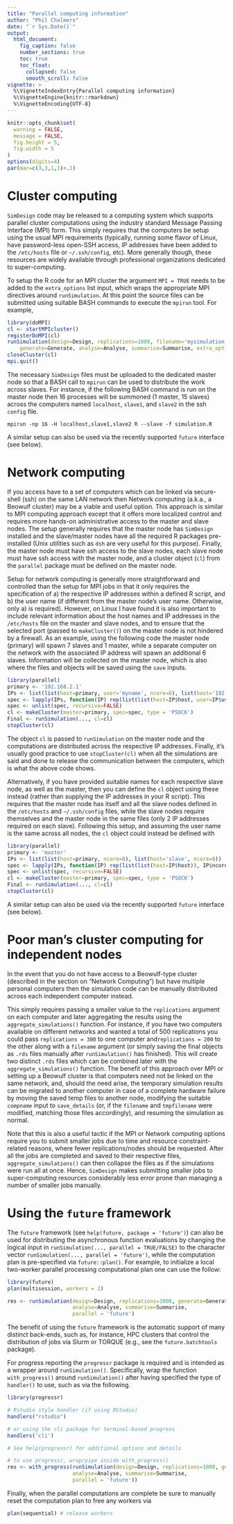 ```yaml
---
title: "Parallel computing information"
author: "Phil Chalmers"
date: "`r Sys.Date()`"
output:
  html_document:
    fig_caption: false
    number_sections: true 
    toc: true
    toc_float:
      collapsed: false
      smooth_scroll: false
vignette: >
  %\VignetteIndexEntry{Parallel computing information}
  %\VignetteEngine{knitr::rmarkdown}
  %\VignetteEncoding{UTF-8}
---
```


```r
knitr::opts_chunk$set(
  warning = FALSE,
  message = FALSE,
  fig.height = 5,
  fig.width = 5
)
options(digits=4)
par(mar=c(3,3,1,1)+.1)
```

# Cluster computing

`SimDesign` code may be released to a computing system which supports parallel cluster computations using
the industry standard Message Passing Interface (MPI) form. This simply
requires that the computers be setup using the usual MPI requirements (typically, running some flavor
of Linux, have password-less open-SSH access, IP addresses have been added to the `/etc/hosts` file
or `~/.ssh/config`, etc). More generally though, these resources are widely available through professional
organizations dedicated to super-computing.

To setup the R code for an MPI cluster the argument `MPI = TRUE` needs to be added to the 
`extra_options` list input, which wraps the appropriate MPI directives around `runSimulation`.
At this point the source files can be submitted using suitable BASH commands to execute the `mpirun` tool. For example,
```r
library(doMPI)
cl <- startMPIcluster()
registerDoMPI(cl)
runSimulation(design=Design, replications=1000, filename='mysimulation',
    generate=Generate, analyse=Analyse, summarise=Summarise, extra_options = list(MPI=TRUE))
closeCluster(cl)
mpi.quit()
```
The necessary `SimDesign` files must be uploaded to the dedicated master node
so that a BASH call to `mpirun` can be used to distribute the work across slaves.
For instance, if the following BASH command is run on the master node then 16 processes
will be summoned (1 master, 15 slaves) across the computers named `localhost`, `slave1`,
and `slave2` in the ssh `config` file.

`mpirun -np 16 -H localhost,slave1,slave2 R --slave -f simulation.R`

A similar setup can also be used via the recently supported `future` interface (see below).

# Network computing

If you access have to a set of computers which can be linked via secure-shell (ssh) on the same LAN network then
Network computing (a.k.a., a Beowulf cluster) may be a viable and useful option.
This approach is similar to MPI computing approach
except that it offers more localized control and requires more hands-on administrative access to the master
and slave nodes. The setup generally requires that the master node
has `SimDesign` installed and the slave/master nodes have all the required R packages pre-installed
(Unix utilities such as `dsh` are very useful for this purpose). Finally,
the master node must have ssh access to the slave nodes, each slave node must have ssh access
with the master node, and a cluster object (`cl`) from the `parallel` package must be defined on the
master node.

Setup for network computing is generally more straightforward and controlled
than the setup for MPI jobs in that it only requires the specification of a) the respective
IP addresses within a defined R script, and b) the user name
(if different from the master node's user name. Otherwise, only a) is required).
However, on Linux I have found it is also important to include relevant information about the host names
and IP addresses in the `/etc/hosts` file on the master and slave nodes, and to ensure that
the selected port (passed to `makeCluster()`) on the master node is not hindered by a firewall.
As an example, using the following code the master node (primary) will spawn 7 slaves and 1 master,
while a separate computer on the network with the associated IP address will spawn an additional 6 slaves.
Information will be collected on the master node, which is also where the files
and objects will be saved using the `save` inputs.
```r
library(parallel)
primary <- '192.168.2.1'
IPs <- list(list(host=primary, user='myname', ncore=8), list(host='192.168.2.2', user='myname', ncore=6))
spec <- lapply(IPs, function(IP) rep(list(list(host=IP$host, user=IP$user)), IP$ncore))
spec <- unlist(spec, recursive=FALSE)
cl <- makeCluster(master=primary, spec=spec, type = 'PSOCK')
Final <- runSimulation(..., cl=cl)
stopCluster(cl)
```
The object `cl` is passed to `runSimulation` on the master node
and the computations are distributed across the respective
IP addresses. Finally, it's usually good practice to use `stopCluster(cl)`
when all the simulations are said and done to release the communication between the computers,
which is what the above code shows.

Alternatively, if you have provided suitable names for each respective slave node, as well as the master,
then you can define the `cl` object using these instead (rather than supplying the IP addresses in
your R script). This requires that the master node has itself and all the slave nodes defined in the
`/etc/hosts` and `~/.ssh/config` files, while the slave nodes require themselves and the
master node in the same files (only 2 IP addresses required on each slave).
Following this setup, and assuming the user name is the same across all nodes,
the `cl` object could instead be defined with
```r
library(parallel)
primary <- 'master'
IPs <- list(list(host=primary, ncore=8), list(host='slave', ncore=6))
spec <- lapply(IPs, function(IP) rep(list(list(host=IP$host)), IP$ncore))
spec <- unlist(spec, recursive=FALSE)
cl <- makeCluster(master=primary, spec=spec, type = 'PSOCK')
Final <- runSimulation(..., cl=cl)
stopCluster(cl)
```

A similar setup can also be used via the recently supported `future` interface (see below).

# Poor man's cluster computing for independent nodes

In the event that you do not have access to a Beowulf-type cluster (described in the section on
"Network Computing") but have multiple personal
computers then the simulation code can be manually distributed across each independent computer instead.

This simply requires passing a smaller value to the `replications` argument on each computer and later
aggregating the results using the `aggregate_simulations()` function.
For instance, if you have two computers available on different networks and wanted a total of 500 replications you
could pass `replications = 300` to one computer and`replications = 200` to the other along
with a `filename` argument (or simply saving the final objects as `.rds` files manually after
`runSimulation()` has finished). This will create two distinct `.rds` files which can be
combined later with the `aggregate_simulations()` function. The benefit of this approach over
MPI or setting up a Beowulf cluster is that computers need not be linked on the same network,
and, should the need arise, the temporary
simulation results can be migrated to another computer in case of a complete hardware failure by moving the
saved temp files to another node, modifying
the suitable `compname` input to `save_details` (or, if the `filename` and `tmpfilename`
were modified, matching those files accordingly), and resuming the simulation as normal.

Note that this is also a useful tactic if the MPI or Network computing options require you to
submit smaller jobs due to time and resource constraint-related reasons,
where fewer replications/nodes should be requested. After all the jobs are completed and saved to their
respective files, `aggregate_simulations()`
can then collapse the files as if the simulations were run all at once. Hence, `SimDesign` makes submitting
smaller jobs to super-computing resources considerably less error prone than managing a number of smaller
jobs manually.

# Using the `future` framework

The `future` framework (see `help(future, package = 'future')`) can also be used for distributing the
asynchronous function evaluations by changing the logical input in `runSimulation(..., parallel = TRUE/FALSE)` to the character vector `runSimulation(..., parallel = 'future')`, while the computation plan is pre-specified via `future::plan()`. For example, to initialize a local two-worker parallel processing computational plan one can use the follow:

```r
library(future)
plan(multisession, workers = 2)

res <- runSimulation(design=Design, replications=1000, generate=Generate, 
                     analyse=Analyse, summarise=Summarise,
                     parallel = 'future')
```

The benefit of using the `future` framework is the automatic support of many distinct back-ends, such as, for instance, HPC clusters that control the distribution of jobs via Slurm or TORQUE (e.g., see the `future.batchtools` package). 

For progress reporting the `progressr` package is required and is intended as a wrapper around `runSimulation()`. Specifically, wrap the function `with_progress()` around `runSimulation()` after having specified the type of `handler()` to use, such as via the following. 

```r
library(progressr)

# Rstudio style handler (if using RStudio)
handlers("rstudio")

# or using the cli package for terminal-based progress 
handlers('cli')

# See help(progressr) for additional options and details

# to use progressr, wrap/pipe inside with_progress() 
res <- with_progress(runSimulation(design=Design, replications=1000, generate=Generate, 
                     analyse=Analyse, summarise=Summarise,
                     parallel = 'future'))
```

Finally, when the parallel computations are complete be sure to manually reset the computation plan to free any workers via 

```r
plan(sequential) # release workers
```


